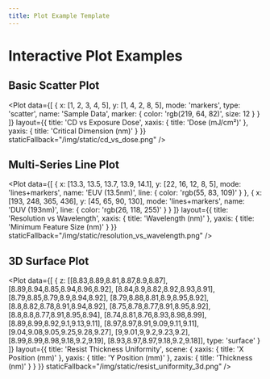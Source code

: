 ```yaml
---
title: Plot Example Template  
---
```



# Interactive Plot Examples

## Basic Scatter Plot

<Plot
  data={[
    {
      x: [1, 2, 3, 4, 5],
      y: [1, 4, 2, 8, 5],
      mode: 'markers',
      type: 'scatter',
      name: 'Sample Data',
      marker: { color: 'rgb(219, 64, 82)', size: 12 }
    }
  ]}
  layout={{
    title: 'CD vs Exposure Dose',
    xaxis: { title: 'Dose (mJ/cm²)' },
    yaxis: { title: 'Critical Dimension (nm)' }
  }}
  staticFallback="/img/static/cd_vs_dose.png"
/>

## Multi-Series Line Plot

<Plot
  data={[
    {
      x: [13.3, 13.5, 13.7, 13.9, 14.1],
      y: [22, 16, 12, 8, 5],
      mode: 'lines+markers',
      name: 'EUV (13.5nm)',
      line: { color: 'rgb(55, 83, 109)' }
    },
    {
      x: [193, 248, 365, 436],
      y: [45, 65, 90, 130],
      mode: 'lines+markers', 
      name: 'DUV (193nm)',
      line: { color: 'rgb(26, 118, 255)' }
    }
  ]}
  layout={{
    title: 'Resolution vs Wavelength',
    xaxis: { title: 'Wavelength (nm)' },
    yaxis: { title: 'Minimum Feature Size (nm)' }
  }}
  staticFallback="/img/static/resolution_vs_wavelength.png"
/>

## 3D Surface Plot

<Plot
  data={[
    {
      z: [[8.83,8.89,8.81,8.87,8.9,8.87],
          [8.89,8.94,8.85,8.94,8.96,8.92],
          [8.84,8.9,8.82,8.92,8.93,8.91],
          [8.79,8.85,8.79,8.9,8.94,8.92],
          [8.79,8.88,8.81,8.9,8.95,8.92],
          [8.8,8.82,8.78,8.91,8.94,8.92],
          [8.75,8.78,8.77,8.91,8.95,8.92],
          [8.8,8.8,8.77,8.91,8.95,8.94],
          [8.74,8.81,8.76,8.93,8.98,8.99],
          [8.89,8.99,8.92,9.1,9.13,9.11],
          [8.97,8.97,8.91,9.09,9.11,9.11],
          [9.04,9.08,9.05,9.25,9.28,9.27],
          [9,9.01,9,9.2,9.23,9.2],
          [8.99,8.99,8.98,9.18,9.2,9.19],
          [8.93,8.97,8.97,9.18,9.2,9.18]],
      type: 'surface'
    }
  ]}
  layout={{
    title: 'Resist Thickness Uniformity',
    scene: {
      xaxis: { title: 'X Position (mm)' },
      yaxis: { title: 'Y Position (mm)' },
      zaxis: { title: 'Thickness (nm)' }
    }
  }}
  staticFallback="/img/static/resist_uniformity_3d.png"
/>
